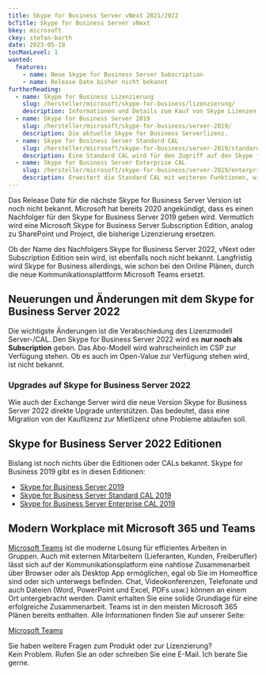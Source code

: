 ```yaml
---
title: Skype for Business Server vNext 2021/2022
bcTitle: Skype for Business Server vNext
bkey: microsoft
ckey: stefan-barth
date: 2023-05-19
tocMaxLevel: 1
wanted:
  features:
    - name: Neue Skype for Business Server Subscription
    - name: Release Date bisher nicht bekannt
furtherReading:
  - name: Skype for Business Lizenzierung
    slug: /hersteller/microsoft/skype-for-business/lizenzierung/
    description: Informationen und Details zum Kauf von Skype Lizenzen.
  - name: Skype for Business Server 2019
    slug: /hersteller/microsoft/skype-for-business/server-2019/
    description: Die aktuelle Skype for Business Serverlizenz.
  - name: Skype for Business Server Standard CAL
    slug: /hersteller/microsoft/skype-for-business/server-2019/standard-cal/
    description: Eine Standard CAL wird für den Zugriff auf den Skype for Business Server benötigt.
  - name: Skype for Business Server Enterprise CAL
    slug: /hersteller/microsoft/skype-for-business/server-2019/enterprise-cal/
    description: Erweitert die Standard CAL mit weiteren Funktionen, wie Unfied Messaging oder DLP.
---
```




<Intro>

Das Release Date für die nächste Skype for Business Server Version ist noch nicht bekannt. Microsoft hat bereits 2020 angekündigt, dass es einen Nachfolger für den Skype for Business Server 2019 geben wird.
Vermutlich wird eine Microsoft Skype for Business Server Subscription Edition, analog zu SharePoint und Project, die bisherige Lizenzierung ersetzen.

Ob der Name des Nachfolgers Skype for Business Server 2022, vNext oder Subscription Edition sein wird, ist ebenfalls noch nicht bekannt. Langfristig wird Skype for Business allerdings, wie schon bei den Online Plänen, durch die neue Kommunikationsplattform Microsoft Teams ersetzt.


</Intro>

<TOC />



## Neuerungen und Änderungen mit dem Skype for Business Server 2022

 Die wichtigste Änderungen ist die Verabschiedung des Lizenzmodell Server-/CAL. Den Skype for Business Server 2022 wird es **nur noch als Subscription** geben. Das Abo-Modell wird wahrscheinlich im CSP zur Verfügung stehen. Ob es auch im Open-Value zur Verfügung stehen wird, ist nicht bekannt.



### Upgrades auf Skype for Business Server 2022

 Wie auch der Exchange Server wird die neue Version Skype for Business Server 2022 direkte Upgrade unterstützen. Das bedeutet, dass eine Migration von der Kauflizenz zur Mietlizenz ohne Probleme ablaufen soll.



## Skype for Business Server 2022 Editionen

 Bislang ist noch nichts über die Editionen oder CALs bekannt. Skype for Business 2019 gibt es in diesen Editionen:

 - [Skype for Business Server 2019](/hersteller/microsoft/skype-for-business/server-2019/)
 - [Skype for Business Server Standard CAL 2019](/hersteller/microsoft/skype-for-business/server-2019/standard-cal/)
 - [Skype for Business Server Enterprise CAL 2019](/hersteller/microsoft/skype-for-business/server-2019/enterprise-cal/)



## Modern Workplace mit Microsoft 365 und Teams


 [Microsoft Teams](/hersteller/microsoft/teams/) ist die moderne Lösung für effizientes Arbeiten in Gruppen. Auch mit externen Mitarbeitern (Lieferanten, Kunden, Freiberufler) lässt sich auf der Kommunikationsplatform eine nahtlose Zusammenarbeit über Browser oder als Desktop App ermöglichen, egal ob Sie im Homeoffice sind oder sich unterwegs befinden. Chat, Videokonferenzen, Telefonate und auch Dateien (Word, PowerPoint und Excel, PDFs usw.) können an einem Ort untergebracht werden. Damit erhalten Sie eine solide Grundlage für eine erfolgreiche Zusammenarbeit. Teams ist in den meisten Microsoft 365 Plänen bereits enthalten. Alle Informationen finden Sie auf unserer Seite:

<ArrowItem>

[Microsoft Teams](/hersteller/microsoft/teams/)

</ArrowItem>


<GetInTouch theme="light">

Sie haben weitere Fragen zum Produkt oder zur Lizenzierung?<br />
Kein Problem. Rufen Sie an oder schreiben Sie eine E-Mail. Ich berate Sie gerne.

</GetInTouch>

